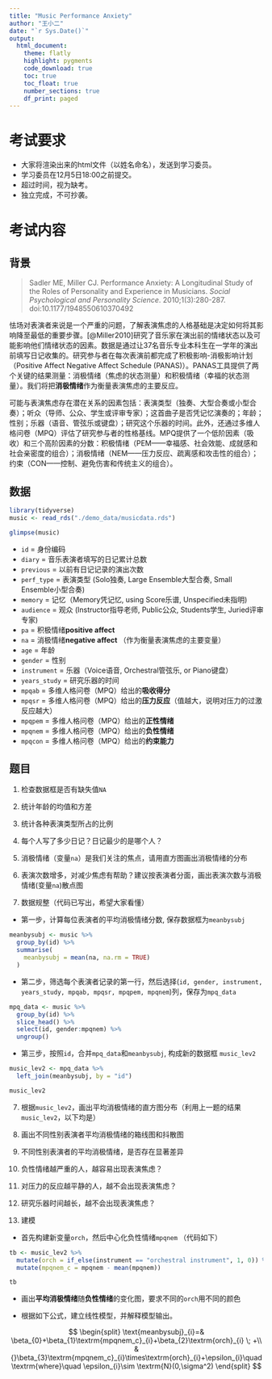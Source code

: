 ```yaml
---
title: "Music Performance Anxiety"
author: "王小二"
date: "`r Sys.Date()`"
output: 
  html_document:
    theme: flatly
    highlight: pygments
    code_download: true
    toc: true
    toc_float: true
    number_sections: true
    df_print: paged
---
```



# 考试要求

- 大家将渲染出来的html文件（以姓名命名），发送到学习委员。
- 学习委员在12月5日18:00之前提交。
- 超过时间，视为缺考。
- 独立完成，不可抄袭。



# 考试内容

## 背景

> Sadler ME, Miller CJ. Performance Anxiety: A Longitudinal Study of the Roles of Personality and Experience in Musicians. _Social Psychological and Personality Science_. 2010;1(3):280-287. doi:10.1177/1948550610370492


怯场对表演者来说是一个严重的问题，了解表演焦虑的人格基础是决定如何将其影响降至最低的重要步骤。[@Miller2010]研究了音乐家在演出前的情绪状态以及可能影响他们情绪状态的因素。数据是通过让37名音乐专业本科生在一学年的演出前填写日记收集的。研究参与者在每次表演前都完成了积极影响-消极影响计划（Positive Affect Negative Affect Schedule (PANAS)）。PANAS工具提供了两个关键的结果测量：消极情绪（焦虑的状态测量）和积极情绪（幸福的状态测量）。我们将把**消极情绪**作为衡量表演焦虑的主要反应。


可能与表演焦虑存在潜在关系的因素包括：表演类型（独奏、大型合奏或小型合奏）；听众（导师、公众、学生或评审专家）；这首曲子是否凭记忆演奏的；年龄；性别；乐器（语音、管弦乐或键盘）；研究这个乐器的时间。此外，还通过多维人格问卷（MPQ）评估了研究参与者的性格基线。MPQ提供了一个低阶因素（吸收）和三个高阶因素的分数：积极情绪（PEM——幸福感、社会效能、成就感和社会亲密度的组合）；消极情绪（NEM——压力反应、疏离感和攻击性的组合）；约束（CON——控制、避免伤害和传统主义的组合）。


  

## 数据

```r
library(tidyverse)
music <- read_rds("./demo_data/musicdata.rds")

glimpse(music)
```


- `id`          = 身份编码
- `diary`       = 音乐表演者填写的日记累计总数
- `previous`    = 以前有日记记录的演出次数
- `perf_type`   = 表演类型 (Solo独奏, Large Ensemble大型合奏, Small Ensemble小型合奏)
- `memory`      = 记忆（Memory凭记忆, using Score乐谱, Unspecified未指明)
- `audience`    = 观众 (Instructor指导老师, Public公众, Students学生, Juried评审专家)
- `pa`          = 积极情绪**positive affect**
- `na`          = 消极情绪**negative affect** （作为衡量表演焦虑的主要变量）
- `age`         = 年龄
- `gender`      = 性别
- `instrument`  = 乐器（Voice语音, Orchestral管弦乐, or Piano键盘）
- `years_study` = 研究乐器的时间
- `mpqab`       = 多维人格问卷（MPQ）给出的**吸收得分**
- `mpqsr`       = 多维人格问卷（MPQ）给出的**压力反应**（值越大，说明对压力的过激反应越大）
- `mpqpem`      = 多维人格问卷（MPQ）给出的**正性情绪**
- `mpqnem`      = 多维人格问卷（MPQ）给出的**负性情绪**
- `mpqcon`      = 多维人格问卷（MPQ）给出的**约束能力**



## 题目

1. 检查数据框是否有缺失值`NA`


2. 统计年龄的均值和方差


3. 统计各种表演类型所占的比例


3. 每个人写了多少日记？日记最少的是哪个人？


4. 消极情绪（变量`na`）是我们关注的焦点，请用直方图画出消极情绪的分布


5. 表演次数增多，对减少焦虑有帮助？建议按表演者分面，画出表演次数与消极情绪(变量`na`)散点图


6. 数据规整（代码已写出，希望大家看懂）

- 第一步，计算每位表演者的平均消极情绪分数, 保存数据框为`meanbysubj`
```r
meanbysubj <- music %>%
  group_by(id) %>%
  summarise(
    meanbysubj = mean(na, na.rm = TRUE)
  )
```

- 第二步，筛选每个表演者记录的第一行，然后选择(`id, gender, instrument, years_study, mpqab, mpqsr, mpqpem, mpqnem`)列，保存为`mpq_data`

```r
mpq_data <- music %>%
  group_by(id) %>%
  slice_head() %>%
  select(id, gender:mpqnem) %>%
  ungroup()
```

- 第三步，按照`id`，合并`mpq_data`和`meanbysubj`, 构成新的数据框 `music_lev2`

```r
music_lev2 <- mpq_data %>%
  left_join(meanbysubj, by = "id")

music_lev2
```


7. 根据`music_lev2`，画出平均消极情绪的直方图分布（利用上一题的结果`music_lev2`，以下均是）


8. 画出不同性别表演者平均消极情绪的箱线图和抖散图


9. 不同性别表演者的平均消极情绪，是否存在显著差异


10. 负性情绪越严重的人，越容易出现表演焦虑？


11. 对压力的反应越平静的人，越不会出现表演焦虑？


12. 研究乐器时间越长，越不会出现表演焦虑？


13. 建模

- 首先构建新变量`orch`，然后中心化负性情绪`mpqnem` （代码如下）
```r
tb <- music_lev2 %>%
  mutate(orch = if_else(instrument == "orchestral instrument", 1, 0)) %>%
  mutate(mpqnem_c = mpqnem - mean(mpqnem))

tb
```

- 画出**平均消极情绪**随**负性情绪**的变化图，要求不同的`orch`用不同的颜色


- 根据如下公式，建立线性模型，并解释模型输出。

$$
\begin{split}
\text{meanbysubj}_{i}=& \beta_{0}+\beta_{1}\textrm{mpqnem_c}_{i}+\beta_{2}\textrm{orch}_{i} \; +\\
      &{}\beta_{3}\textrm{mpqnem_c}_{i}\times\textrm{orch}_{i}+\epsilon_{i}\quad \textrm{where}\quad \epsilon_{i}\sim \textrm{N}(0,\sigma^2)
\end{split}
$$
